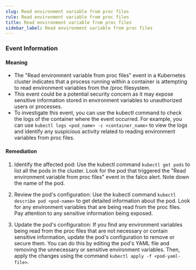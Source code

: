 ```yaml
--- 
slug: Read environment variable from proc files
rule: Read environment variable from proc files
title: Read environment variable from proc files
sidebar_label: Read environment variable from proc files
---
```

                   
### Event Information

#### Meaning

- The "Read environment variable from proc files" event in a Kubernetes cluster indicates that a process running within a container is attempting to read environment variables from the /proc filesystem.
- This event could be a potential security concern as it may expose sensitive information stored in environment variables to unauthorized users or processes.
- To investigate this event, you can use the kubectl command to check the logs of the container where the event occurred. For example, you can use `kubectl logs <pod_name> -c <container_name>` to view the logs and identify any suspicious activity related to reading environment variables from proc files.

#### Remediation

1. Identify the affected pod: Use the kubectl command `kubectl get pods` to list all the pods in the cluster. Look for the pod that triggered the "Read environment variable from proc files" event in the falco alert. Note down the name of the pod.

2. Review the pod's configuration: Use the kubectl command `kubectl describe pod <pod-name>` to get detailed information about the pod. Look for any environment variables that are being read from the proc files. Pay attention to any sensitive information being exposed.

3. Update the pod's configuration: If you find any environment variables being read from the proc files that are not necessary or contain sensitive information, update the pod's configuration to remove or secure them. You can do this by editing the pod's YAML file and removing the unnecessary or sensitive environment variables. Then, apply the changes using the command `kubectl apply -f <pod-yaml-file>`.


 